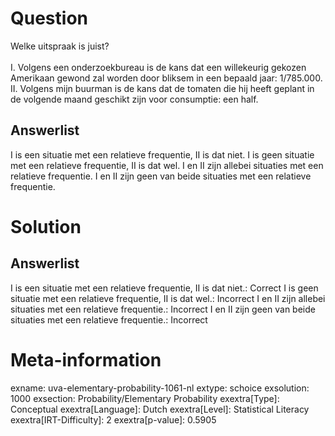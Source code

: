 Question
========

Welke uitspraak is juist?\
\
I. Volgens een onderzoekbureau is de kans dat een willekeurig gekozen
Amerikaan gewond zal worden door bliksem in een bepaald jaar:
1/785.000.\
II. Volgens mijn buurman is de kans dat de tomaten die hij heeft geplant
in de volgende maand geschikt zijn voor consumptie: een half.

Answerlist
----------

I is een situatie met een relatieve frequentie, II is dat niet.
I is geen situatie met een relatieve frequentie, II is dat wel.
I en II zijn allebei situaties met een relatieve frequentie.
I en II zijn geen van beide situaties met een relatieve frequentie.

Solution
========

Answerlist
----------

I is een situatie met een relatieve frequentie, II is dat niet.: Correct
I is geen situatie met een relatieve frequentie, II is dat wel.: Incorrect
I en II zijn allebei situaties met een relatieve frequentie.: Incorrect
I en II zijn geen van beide situaties met een relatieve frequentie.: Incorrect

Meta-information
================
exname: uva-elementary-probability-1061-nl
extype: schoice
exsolution: 1000
exsection: Probability/Elementary Probability
exextra[Type]: Conceptual
exextra[Language]: Dutch
exextra[Level]: Statistical Literacy
exextra[IRT-Difficulty]: 2
exextra[p-value]: 0.5905
